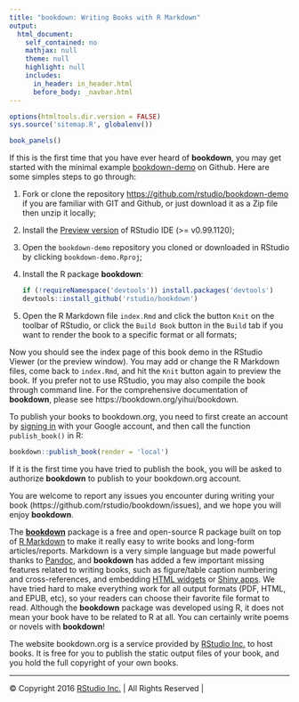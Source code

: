 ```yaml
---
title: "bookdown: Writing Books with R Markdown"
output:
  html_document:
    self_contained: no
    mathjax: null
    theme: null
    highlight: null
    includes:
      in_header: in_header.html
      before_body: _navbar.html
---
```


```r
options(htmltools.dir.version = FALSE)
sys.source('sitemap.R', globalenv())
```

<div class="container-fluid main-container">

<div class="tab-content">

<div id="home" class="tab-pane active">

```r
book_panels()
```

</div>

<div id="get-started" class="tab-pane">

If this is the first time that you have ever heard of **bookdown**, you may get started with the minimal example [bookdown-demo](https://github.com/rstudio/bookdown-demo) on Github. Here are some simples steps to go through:

1. Fork or clone the repository <https://github.com/rstudio/bookdown-demo> if you are familiar with GIT and Github, or just download it as a Zip file then unzip it locally;
1. Install the [Preview version](https://www.rstudio.com/products/rstudio/download/preview/) of RStudio IDE (>= v0.99.1120);
1. Open the `bookdown-demo` repository you cloned or downloaded in RStudio by clicking `bookdown-demo.Rproj`;
1. Install the R package **bookdown**:

    ```r
    if (!requireNamespace('devtools')) install.packages('devtools')
    devtools::install_github('rstudio/bookdown')
    ```

1. Open the R Markdown file `index.Rmd` and click the button `Knit` on the toolbar of RStudio, or click the `Build Book` button in the `Build` tab if you want to render the book to a specific format or all formats;

Now you should see the index page of this book demo in the RStudio Viewer (or the preview window). You may add or change the R Markdown files, come back to `index.Rmd`, and hit the `Knit` button again to preview the book. If you prefer not to use RStudio, you may also compile the book through command line. For the comprehensive documentation of **bookdown**, please see https://bookdown.org/yihui/bookdown.

To publish your books to bookdown.org, you need to first create an account by [signing in](/connect/) with your Google account, and then call the function `publish_book()` in R:

```r
bookdown::publish_book(render = 'local')
```

If it is the first time you have tried to publish the book, you will be asked to authorize **bookdown** to publish to your bookdown.org account.

You are welcome to report any issues you encounter during writing your book (https://github.com/rstudio/bookdown/issues), and we hope you will enjoy **bookdown**.

</div> 

<div id="about" class="tab-pane">

The [**bookdown**](https://github.com/rstudio/bookdown) package is a free and open-source R package built on top of [R Markdown](http://rmarkdown.rstudio.com) to make it really easy to write books and long-form articles/reports. Markdown is a very simple language but made powerful thanks to [Pandoc](http://pandoc.org), and **bookdown** has added a few important missing features related to writing books, such as figure/table caption numbering and cross-references, and embedding [HTML widgets](https://htmlwidgets.org) or [Shiny apps](https://shiny.rstudio.com). We have tried hard to make everything work for all output formats (PDF, HTML, and EPUB, etc), so your readers can choose their favorite file format to read. Although the **bookdown** package was developed using R, it does not mean your book have to be related to R at all. You can certainly write poems or novels with **bookdown**!

The website bookdown.org is a service provided by [RStudio Inc.](https://www.rstudio.com) to host books. It is free for you to publish the static output files of your book, and you hold the full copyright of your own books.

</div> 

---

<footer class="footer text-center">
&copy; Copyright 2016 [RStudio Inc.](https://www.rstudio.com) | All Rights Reserved |
[<i class="fa fa-twitter"></i>](https://twitter.com/rstudio)
[<i class="fa fa-github"></i>](https://github.com/rstudio)
[<i class="fa fa-linkedin"></i>](https://www.linkedin.com/company/rstudio-inc)
[<i class="fa fa-facebook"></i>](https://www.facebook.com/pages/RStudio-Inc/267733656584415)
</footer>

</div>

</div>
